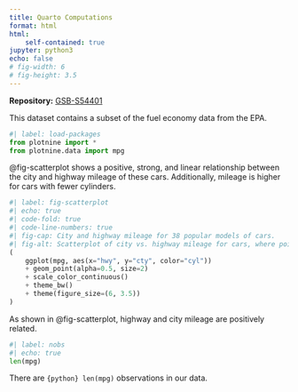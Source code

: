 ```yaml
---
title: Quarto Computations
format: html
html:
    self-contained: true
jupyter: python3
echo: false
# fig-width: 6
# fig-height: 3.5
---
```

**Repository:** [GSB-S54401](https://github.com/shiqiwu212/GSB-S54401)

This dataset contains a subset of the fuel economy data from the EPA.

```python
#| label: load-packages
from plotnine import *
from plotnine.data import mpg
```

@fig-scatterplot shows a positive, strong, and linear relationship 
between the city and highway mileage of these cars.
Additionally, mileage is higher for cars with fewer cylinders.

```python
#| label: fig-scatterplot
#| echo: true
#| code-fold: true
#| code-line-numbers: true 
#| fig-cap: City and highway mileage for 38 popular models of cars.
#| fig-alt: Scatterplot of city vs. highway mileage for cars, where points are colored by the number of cylinders. The plot displays a positive, linear, and strong relationship between city and highway mileage, and mileage increases as the number of cylinders decreases.
(
    ggplot(mpg, aes(x="hwy", y="cty", color="cyl"))
    + geom_point(alpha=0.5, size=2)
    + scale_color_continuous()
    + theme_bw()
    + theme(figure_size=(6, 3.5))
)
```

As shown in @fig-scatterplot, highway and city mileage are positively related.

```python
#| label: nobs
#| echo: true
len(mpg)                   
```
There are `{python} len(mpg)` observations in our data.